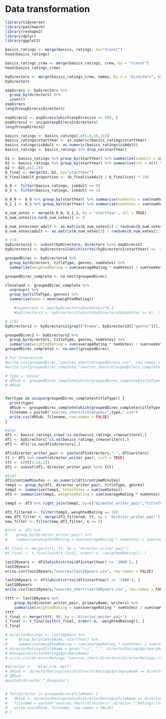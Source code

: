 # Data transformation


```r
library(tidyverse)
library(patchwork)
library(reshape2)
library(dplyr)
library(ggplot2)
```

```r
basics_ratings <- merge(basics, ratings, by="tconst")
head(basics_ratings)
```

```r
basics_ratings_crew <- merge(basics_ratings, crew, by = "tconst")
head(basics_ratings_crew)
```

```r
byDirectors <- merge(basics_ratings_crew, names, by.x = "directors", by.y = "nconst")
byDirectors
```

```r
expDirecs <- byDirectors %>%
  group_by(directors) %>%
  count()
expDirecs
length(expDirecs$directors)

expDirecs2 <- expDirecs[which(expDirecs$n >= 20), ]
expDirecs2 <- unique(expDirecs2$directors)
length(expDirecs2)
```



```r
basics_ratings <- basics_ratings[,c(5,6,10,11)]
basics_ratings$startYear <- as.numeric(basics_ratings$startYear)
basics_ratings$isAdult <- as.numeric(basics_ratings$isAdult)
basics_ratings <- basics_ratings %>% drop_na(startYear)
```

```r
b1 <- basics_ratings %>% group_by(startYear) %>% summarise(isAdult = sum(isAdult))
b2 <- basics_ratings %>% group_by(startYear) %>% summarise(cnt = n()) %>% mutate(freq = round(cnt / sum(cnt), 3)) %>% arrange(desc(freq))
b2 <- b2[,c(1,2)]
b_final <- merge(b1, b2, by="startYear")
b_final$adult_proportion <- (b_final$isAdult / b_final$cnt) * 100
```

```r
b_0 <- filter(basics_ratings, isAdult == 0)
b_1 <- filter(basics_ratings, isAdult == 1)

b_0_0 <- b_0 %>% group_by(startYear) %>% summarise(numVotes = sum(numVotes))
b_1_1 <- b_1 %>% group_by(startYear) %>% summarise(numVotes = sum(numVotes))

b_num_votes <- merge(b_0_0, b_1_1, by = 'startYear', all = TRUE)
b_num_votes[is.na(b_num_votes)] <- 0

b_num_votes$non_adult <- as.matrix(b_num_votes[2] / rowSums(b_num_votes[2:3])) * 100
b_num_votes$adult <- as.matrix(b_num_votes[3] / rowSums(b_num_votes[2:3])) * 100
```

```r
# 2(A)
byDirectors1 <- subset(byDirectors, directors %in% expDirecs2)
byDirectors1 <- byDirectors1[which(strtoi(byDirectors1$startYear) >= '2010'), ]

groupedDirec <- byDirectors4 %>%
  group_by(directors, titleType, genres, numVotes) %>%
  summarize(weightedRating = sum(averageRating * numVotes) / sum(numVotes))

groupedDirec_complete <- na.omit(groupedDirec)

cleveland <- groupedDirec_complete %>% 
  ungroup() %>%
  group_by(titleType, genres) %>%
  summarize(mean = mean(weightedRating))

    #toppercent <- max(byDirectors2$numVotes)*0.1
    #byDirectors3 <- byDirectors2[which(byDirectors2$numVotes >= 0), ]

# 2(B)
byDirectors2 <- byDirectors1[grepl("Drama", byDirectors3[["genres"]]), ]# | grepl("Comedy", byDirectors2[["genres"]]), ]

groupedDirec2 <- byDirectors2 %>%
  group_by(directors, titleType, genres, numVotes) %>%
  summarize(weightedRating = sum(averageRating * numVotes) / sum(numVotes))
groupedDirec_complete2 <- na.omit(groupedDirec)

# For Interactive
#write.csv(groupedDirec,"sources_short/GroupedDirecs.csv", row.names = FALSE)
#write.csv(groupedDirec_complete,"sources_short/GroupedDirecs_complete.csv", row.names = FALSE)
```

```r
# type = "movie"
# dRSub <- groupedDirec_complete[which(groupedDirec_complete$titleType == type), ]
# dRSub


for(type in unique(groupedDirec_complete$titleType)) {
  print(type)
  dRSub <- groupedDirec_complete[which(groupedDirec_complete$titleType == type), ]
  filename = paste0("sources_short/titletypes/",type,".csv")
  write.csv(dRSub, filename, row.names = FALSE)
}
```



```r
#4(A)
df1 <- basics_ratings_crew[!is.na(basics_ratings_crew$writers),]
df1 <- byDirectors[!is.na(basics_ratings_crew$writers),]
df1 <- df1[!is.na(df1$directors),]

df1$director_writer_pair <- paste(df1$directors,"-", df1$writers)
tt <- df1 %>% count(director_writer_pair, sort = TRUE)
ttt <- c(tt[1:10,1])
df2 <- subset(df1, director_writer_pair %in% ttt)

#4(B)
df1$runtimeMinutes <- as.numeric(df1$runtimeMinutes)
temp1 <- group_by(df1, director_writer_pair, titleType, genres)
temp2 <- summarise(temp1, totalVotes = sum(numVotes))
df3 <- summarise(temp1, weightedRating = sum(averageRating * numVotes) / sum(numVotes))

temp3 <- df3 %>% right_join(temp2, by=c("director_writer_pair","titleType", "genres"))

df3_filtered <- filter(temp3, weightedRating == 10)
new_df3_filter <- merge(df3_filtered, tt, by = 'director_writer_pair')
new_filter <- filter(new_df3_filter, n >= 5)
```

```r
#tttt <- df1 %>%
#    group_by(director_writer_pair) %>%
#    summarise(weigthedRating = sum(averageRating * numVotes) / sum(numVotes))

#t_final <- merge(tttt, tt, by = 'director_writer_pair')
#t_final <- t_final[with(t_final, order(-n, -weigthedRating)), ]
```

```r
last20years <- df1[which(strtoi(df1$startYear) >= '2000'), ]
last20years
write.csv(last20years,"sources/last20years.csv", row.names = FALSE)
```

```r
last100years <- df1[which(strtoi(df1$startYear) >= '1900'), ]
last100years
write.csv(last20years,"sources_short/last100years.csv", row.names = FALSE)
```


```r
tttt <- last100years %>%
    group_by(director_writer_pair, primaryName, writers) %>%
    summarise(weightedRating = sum(averageRating * numVotes) / sum(numVotes))
tttt
t_final <- merge(tttt, tt, by = 'director_writer_pair')
t_final <- t_final[with(t_final, order(-n, -weightedRating)), ]
t_final
```

```r

# directorRatings <- last20years %>%
#     group_by(primaryName, startYear) %>%
#     summarise(weightedRating = sum(averageRating * numVotes) / sum(numVotes))
# directorRatings$fileName = gsub("\\s", "_", directorRatings$primaryName)
# #unique(directorRatings$primaryName)
# write.csv(directorRatings,"sources_short/directors/directorRatings.csv", row.names = FALSE)

```

```r
#director <-  "Alan J.W. Bell"
# dRSub <- directorRatings[which(directorRatings$primaryName == director), ]
# dRSub
#paste0(director,"_Rangints")


# for(director in groupedDirec$fileName) {
#   dRSub <- directorRatings[which(directorRatings$fileName == director), ]
#   filename = paste0("sources_short/directors/",director,"_Ratings.csv")
#   write.csv(dRSub, filename, row.names = FALSE)
# }

```
